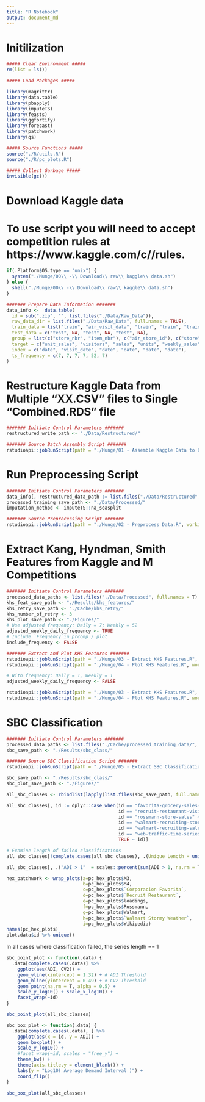 ```yaml
---
title: "R Notebook"
output: document_md
---
```


# Initilization
```r
##### Clear Environment #####
rm(list = ls())

##### Load Packages #####

library(magrittr)
library(data.table)
library(pbapply)
library(imputeTS)
library(feasts)
library(ggfortify)
library(forecast)
library(patchwork)
library(qs)

##### Source Functions #####
source("./R/utils.R")
source("./R/pc_plots.R")

##### Collect Garbage #####
invisible(gc())

```

# Download Kaggle data
# To use script you will need to accept competition rules at https://www.kaggle.com/c/<competition-name>/rules.
```r
if(.Platform$OS.type == "unix") {
  system("./Munge/00\\ -\\ Download\\ raw\\ kaggle\\ data.sh")
} else {
  shell("./Munge/00\\ -\\ Download\\ raw\\ kaggle\\ data.sh")
}

####### Prepare Data Information #######
data_info <-  data.table(
  id = sub(".zip", "", list.files("./Data/Raw_Data")),
  raw_data_dir = list.files("./Data/Raw_Data", full.names = TRUE),
  train_data = list("train", "air_visit_data", "train", "train", "train", c("train_1", "train_2")),
  test_data = c("test", NA, "test", NA, "test", NA),
  group = list(c("store_nbr", "item_nbr"), c("air_store_id"), c("store"), c("store_nbr", "item_nbr"), c("store", "dept"), c("page")),
  target = c("unit_sales", "visitors", "sales", "units", "weekly_sales", "views"),
  index = c("date", "visit_date", "date", "date", "date", "date"),
  ts_frequency = c(7, 7, 7, 7, 52, 7)
)
```

# Restructure Kaggle Data from Multiple "XX.CSV" files to Single "Combined.RDS" file 
```r

####### Initiate Control Parameters #######
restructured_write_path <- "./Data/Restructured/"

####### Source Batch Assembly Script #######
rstudioapi::jobRunScript(path = "./Munge/01 - Assemble Kaggle Data to Combined RDS File.R", workingDir = getwd(), importEnv = TRUE)

```

# Run Preprocessing Script
```r

####### Initiate Control Parameters #######
data_info[, restructured_data_path := list.files("./Data/Restructured", full.names = T)]
processed_training_save_path <- "./Data/Processed/"
imputation_method <- imputeTS::na_seasplit

####### Source Preprocessing Script #######
rstudioapi::jobRunScript(path = "./Munge/02 - Preprocess Data.R", workingDir = getwd(), importEnv = TRUE)

```

# Extract Kang, Hyndman, Smith Features from Kaggle and M Competitions
```r

####### Initiate Control Parameters #######
processed_data_paths <- list.files("./Data/Processed", full.names = T)
khs_feat_save_path <- "./Results/khs_features/"
khs_retry_save_path <- "./Cache/khs_retry/"
khs_number_of_retry <- 3
khs_plot_save_path <- "./Figures/"
# Use adjusted frequency: Daily = 7; Weekly = 52
adjusted_weekly_daily_frequency <- TRUE
# Include `Frequency`in prcomp / plot
include_frequency <- FALSE

####### Extract and Plot KHS Features #######
rstudioapi::jobRunScript(path = "./Munge/03 - Extract KHS Features.R", workingDir = getwd(), importEnv = TRUE)
rstudioapi::jobRunScript(path = "./Munge/04 - Plot KHS Features.R", workingDir = getwd(), importEnv = TRUE)

# With frequency: Daily = 1, Weekly = 1
adjusted_weekly_daily_frequency <- FALSE

rstudioapi::jobRunScript(path = "./Munge/03 - Extract KHS Features.R", workingDir = getwd(), importEnv = TRUE)
rstudioapi::jobRunScript(path = "./Munge/04 - Plot KHS Features.R", workingDir = getwd(), importEnv = TRUE)

```

# SBC Classification
```r

####### Initiate Control Parameters #######
processed_data_paths <- list.files("./Cache/processed_training_data/", full.names = T)
sbc_save_path <- "./Results/sbc_class/"

####### Source SBC Classification Script #######
rstudioapi::jobRunScript(path = "./Munge/05 - Extract SBC Classification.R", workingDir = getwd(), importEnv = TRUE)

```

```r

sbc_save_path <- "./Results/sbc_class/"
sbc_plot_save_path <- "./Figures/"

all_sbc_classes <- rbindlist(lapply(list.files(sbc_save_path, full.names = T), readRDS))

all_sbc_classes[, id := dplyr::case_when(id == "favorita-grocery-sales-forecasting" ~ "Corporacion Favorita",
                                         id == "recruit-restaurant-visitor-forecasting" ~ "Recruit Restaurant",
                                         id == "rossmann-store-sales" ~ "Rossmann",
                                         id == "walmart-recruiting-store-sales-forecasting" ~ "Walmart Store Sales",
                                         id == "walmart-recruiting-sales-in-stormy-weather" ~ "Walmart Stormy Weather",
                                         id == "web-traffic-time-series-forecasting" ~ "Wikipedia",
                                         TRUE ~ id)]

# Examine length of failed classifications
all_sbc_classes[!complete.cases(all_sbc_classes), .(Unique_Length = unique(N), N_Series = .N), id]

all_sbc_classes[, .("ADI > 1"  = scales::percent(sum(ADI > 1, na.rm = T)/.N, .01)), id]
```
```r
hex_patchwork <- wrap_plots(a=pc_hex_plots$M3,                    
                            b=pc_hex_plots$M4,                       
                            c=pc_hex_plots$`Corporacion Favorita`,
                            d=pc_hex_plots$`Recruit Restaurant`,  
                            e=pc_hex_plots$loadings,                 
                            f=pc_hex_plots$Rossmann,
                            g=pc_hex_plots$Walmart,               
                            h=pc_hex_plots$`Walmart Stormy Weather`, 
                            i=pc_hex_plots$Wikipedia)
names(pc_hex_plots)
plot.data$id %>% unique()
```

In all cases where classification failed, the series length == 1

```r
sbc_point_plot <- function(.data) {
  .data[complete.cases(.data)] %>%
    ggplot(aes(ADI, CV2)) +
    geom_vline(xintercept = 1.32) + # ADI Threshold
    geom_hline(yintercept = 0.49) + # CV2 Threshold
    geom_point(na.rm = T, alpha = 0.5) +
    scale_y_log10() + scale_x_log10() +
    facet_wrap(~id)
}

sbc_point_plot(all_sbc_classes)

sbc_box_plot <- function(.data) {
  .data[complete.cases(.data), ] %>%
    ggplot(aes(x = id, y = ADI)) +
    geom_boxplot() +
    scale_y_log10() +
    #facet_wrap(~id, scales = "free_y") +
    theme_bw() +
    theme(axis.title.y = element_blank()) +
    labs(y = "Log10( Average Demand Interval )") +
    coord_flip()
}

sbc_box_plot(all_sbc_classes)

```


